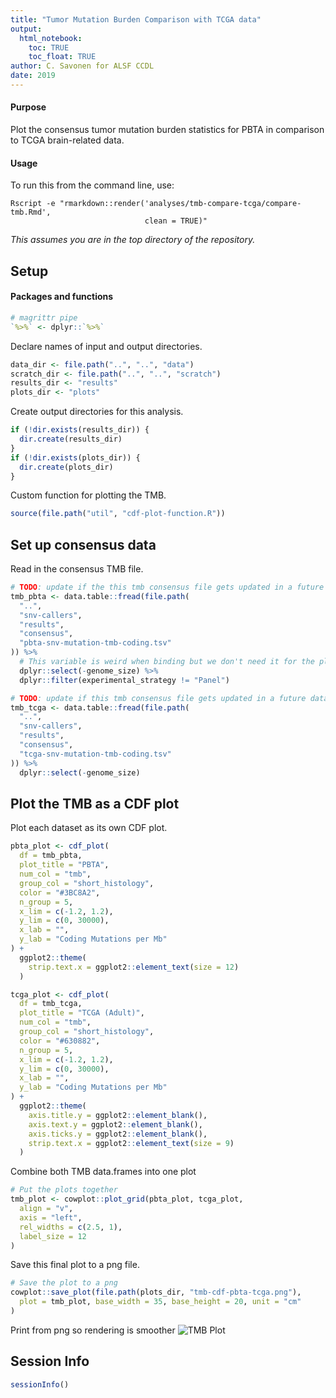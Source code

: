 ```yaml
---
title: "Tumor Mutation Burden Comparison with TCGA data"
output: 
  html_notebook:
    toc: TRUE
    toc_float: TRUE
author: C. Savonen for ALSF CCDL
date: 2019
---
```


#### Purpose

Plot the consensus tumor mutation burden statistics for PBTA in comparison to TCGA brain-related data. 

#### Usage

To run this from the command line, use:
```
Rscript -e "rmarkdown::render('analyses/tmb-compare-tcga/compare-tmb.Rmd', 
                              clean = TRUE)"
```

_This assumes you are in the top directory of the repository._

## Setup

#### Packages and functions

```r
# magrittr pipe
`%>%` <- dplyr::`%>%`
```

Declare names of input and output directories.

```r
data_dir <- file.path("..", "..", "data")
scratch_dir <- file.path("..", "..", "scratch")
results_dir <- "results"
plots_dir <- "plots"
```

Create output directories for this analysis. 

```r
if (!dir.exists(results_dir)) {
  dir.create(results_dir)
}
if (!dir.exists(plots_dir)) {
  dir.create(plots_dir)
}
```

Custom function for plotting the TMB. 

```r
source(file.path("util", "cdf-plot-function.R"))
```

## Set up consensus data

Read in the consensus TMB file. 

```r
# TODO: update if the this tmb consensus file gets updated in a future data release
tmb_pbta <- data.table::fread(file.path(
  "..",
  "snv-callers",
  "results",
  "consensus",
  "pbta-snv-mutation-tmb-coding.tsv"
)) %>%
  # This variable is weird when binding but we don't need it for the plot so we'll just remove it.
  dplyr::select(-genome_size) %>%
  dplyr::filter(experimental_strategy != "Panel")
```


```r
# TODO: update if this tmb consensus file gets updated in a future data release
tmb_tcga <- data.table::fread(file.path(
  "..",
  "snv-callers",
  "results",
  "consensus",
  "tcga-snv-mutation-tmb-coding.tsv"
)) %>%
  dplyr::select(-genome_size)
```

## Plot the TMB as a CDF plot

Plot each dataset as its own CDF plot. 

```r
pbta_plot <- cdf_plot(
  df = tmb_pbta,
  plot_title = "PBTA",
  num_col = "tmb",
  group_col = "short_histology",
  color = "#3BC8A2",
  n_group = 5,
  x_lim = c(-1.2, 1.2),
  y_lim = c(0, 30000),
  x_lab = "",
  y_lab = "Coding Mutations per Mb"
) +
  ggplot2::theme(
    strip.text.x = ggplot2::element_text(size = 12)
  )
```

```r
tcga_plot <- cdf_plot(
  df = tmb_tcga,
  plot_title = "TCGA (Adult)",
  num_col = "tmb",
  group_col = "short_histology",
  color = "#630882",
  n_group = 5,
  x_lim = c(-1.2, 1.2),
  y_lim = c(0, 30000),
  x_lab = "",
  y_lab = "Coding Mutations per Mb"
) +
  ggplot2::theme(
    axis.title.y = ggplot2::element_blank(),
    axis.text.y = ggplot2::element_blank(),
    axis.ticks.y = ggplot2::element_blank(),
    strip.text.x = ggplot2::element_text(size = 9)
  )
```

Combine both TMB data.frames into one plot

```r
# Put the plots together
tmb_plot <- cowplot::plot_grid(pbta_plot, tcga_plot,
  align = "v",
  axis = "left",
  rel_widths = c(2.5, 1),
  label_size = 12
)
```

Save this final plot to a png file.

```r
# Save the plot to a png
cowplot::save_plot(file.path(plots_dir, "tmb-cdf-pbta-tcga.png"),
  plot = tmb_plot, base_width = 35, base_height = 20, unit = "cm"
)
```

Print from png so rendering is smoother
![TMB Plot](./plots/tmb-cdf-pbta-tcga.png)

## Session Info

```r
sessionInfo()
```
